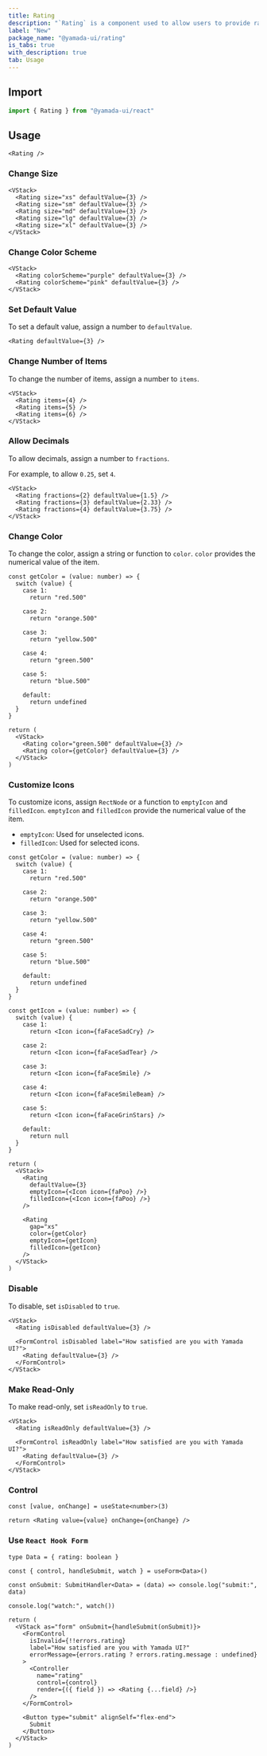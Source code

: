 ```yaml
---
title: Rating
description: "`Rating` is a component used to allow users to provide ratings."
label: "New"
package_name: "@yamada-ui/rating"
is_tabs: true
with_description: true
tab: Usage
---
```


## Import

```ts
import { Rating } from "@yamada-ui/react"
```

## Usage

```tsx
<Rating />
```

### Change Size

```tsx
<VStack>
  <Rating size="xs" defaultValue={3} />
  <Rating size="sm" defaultValue={3} />
  <Rating size="md" defaultValue={3} />
  <Rating size="lg" defaultValue={3} />
  <Rating size="xl" defaultValue={3} />
</VStack>
```

### Change Color Scheme

```tsx
<VStack>
  <Rating colorScheme="purple" defaultValue={3} />
  <Rating colorScheme="pink" defaultValue={3} />
</VStack>
```

### Set Default Value

To set a default value, assign a number to `defaultValue`.

```tsx
<Rating defaultValue={3} />
```

### Change Number of Items

To change the number of items, assign a number to `items`.

```tsx
<VStack>
  <Rating items={4} />
  <Rating items={5} />
  <Rating items={6} />
</VStack>
```

### Allow Decimals

To allow decimals, assign a number to `fractions`.

For example, to allow `0.25`, set `4`.

```tsx
<VStack>
  <Rating fractions={2} defaultValue={1.5} />
  <Rating fractions={3} defaultValue={2.33} />
  <Rating fractions={4} defaultValue={3.75} />
</VStack>
```

### Change Color

To change the color, assign a string or function to `color`. `color` provides the numerical value of the item.

```tsx functional=true
const getColor = (value: number) => {
  switch (value) {
    case 1:
      return "red.500"

    case 2:
      return "orange.500"

    case 3:
      return "yellow.500"

    case 4:
      return "green.500"

    case 5:
      return "blue.500"

    default:
      return undefined
  }
}

return (
  <VStack>
    <Rating color="green.500" defaultValue={3} />
    <Rating color={getColor} defaultValue={3} />
  </VStack>
)
```

### Customize Icons

To customize icons, assign `RectNode` or a function to `emptyIcon` and `filledIcon`. `emptyIcon` and `filledIcon` provide the numerical value of the item.

- `emptyIcon`: Used for unselected icons.
- `filledIcon`: Used for selected icons.

```tsx functional=true
const getColor = (value: number) => {
  switch (value) {
    case 1:
      return "red.500"

    case 2:
      return "orange.500"

    case 3:
      return "yellow.500"

    case 4:
      return "green.500"

    case 5:
      return "blue.500"

    default:
      return undefined
  }
}

const getIcon = (value: number) => {
  switch (value) {
    case 1:
      return <Icon icon={faFaceSadCry} />

    case 2:
      return <Icon icon={faFaceSadTear} />

    case 3:
      return <Icon icon={faFaceSmile} />

    case 4:
      return <Icon icon={faFaceSmileBeam} />

    case 5:
      return <Icon icon={faFaceGrinStars} />

    default:
      return null
  }
}

return (
  <VStack>
    <Rating
      defaultValue={3}
      emptyIcon={<Icon icon={faPoo} />}
      filledIcon={<Icon icon={faPoo} />}
    />

    <Rating
      gap="xs"
      color={getColor}
      emptyIcon={getIcon}
      filledIcon={getIcon}
    />
  </VStack>
)
```

### Disable

To disable, set `isDisabled` to `true`.

```tsx
<VStack>
  <Rating isDisabled defaultValue={3} />

  <FormControl isDisabled label="How satisfied are you with Yamada UI?">
    <Rating defaultValue={3} />
  </FormControl>
</VStack>
```

### Make Read-Only

To make read-only, set `isReadOnly` to `true`.

```tsx
<VStack>
  <Rating isReadOnly defaultValue={3} />

  <FormControl isReadOnly label="How satisfied are you with Yamada UI?">
    <Rating defaultValue={3} />
  </FormControl>
</VStack>
```

### Control

```tsx functional=true
const [value, onChange] = useState<number>(3)

return <Rating value={value} onChange={onChange} />
```

### Use `React Hook Form`

```tsx functional=true
type Data = { rating: boolean }

const { control, handleSubmit, watch } = useForm<Data>()

const onSubmit: SubmitHandler<Data> = (data) => console.log("submit:", data)

console.log("watch:", watch())

return (
  <VStack as="form" onSubmit={handleSubmit(onSubmit)}>
    <FormControl
      isInvalid={!!errors.rating}
      label="How satisfied are you with Yamada UI?"
      errorMessage={errors.rating ? errors.rating.message : undefined}
    >
      <Controller
        name="rating"
        control={control}
        render={({ field }) => <Rating {...field} />}
      />
    </FormControl>

    <Button type="submit" alignSelf="flex-end">
      Submit
    </Button>
  </VStack>
)
```
